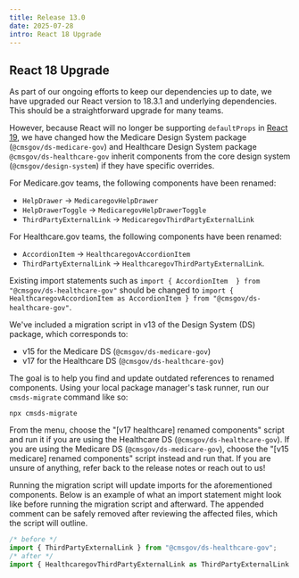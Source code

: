```yaml
---
title: Release 13.0
date: 2025-07-28
intro: React 18 Upgrade
---
```


## React 18 Upgrade

As part of our ongoing efforts to keep our dependencies up to date, we have upgraded our React version to 18.3.1 and underlying dependencies. This should be a straightforward upgrade for many teams.

However, because React will no longer be supporting `defaultProps` in [React 19](https://18.react.dev/blog/2024/04/25/react-19-upgrade-guide#removed-proptypes-and-defaultprops), we have changed how the Medicare Design System package (`@cmsgov/ds-medicare-gov`) and Healthcare Design System package `@cmsgov/ds-healthcare-gov` inherit components from the core design system (`@cmsgov/design-system`) if they have specific overrides.

For Medicare.gov teams, the following components have been renamed:
- `HelpDrawer` &rarr; `MedicaregovHelpDrawer`
- `HelpDrawerToggle` &rarr; `MedicaregovHelpDrawerToggle`
- `ThirdPartyExternalLink` &rarr; `MedicaregovThirdPartyExternalLink`

For Healthcare.gov teams, the following components have been renamed:
- `AccordionItem` &rarr; `HealthcaregovAccordionItem`
- `ThirdPartyExternalLink` &rarr; `HealthcaregovThirdPartyExternalLink`.

Existing import statements such as `import { AccordionItem  } from "@cmsgov/ds-healthcare-gov"` should be changed to `import { HealthcaregovAccordionItem as AccordionItem } from "@cmsgov/ds-healthcare-gov"`.

<Alert heading="Running the migration script" id="migration-script-instructions">

We've included a migration script in v13 of the Design System (DS) package, which corresponds to:
- v15 for the Medicare DS (`@cmsgov/ds-medicare-gov`)
- v17 for the Healthcare DS (`@cmsgov/ds-healthcare-gov`)

The goal is to help you find and update outdated references to renamed components. Using your local package manager's task runner, run our `cmsds-migrate` command like so:

```
npx cmsds-migrate
```

From the menu, choose the "[v17 healthcare] renamed components" script and run it if you are using the Healthcare DS (`@cmsgov/ds-healthcare-gov`). If you are using the Medicare DS (`@cmsgov/ds-medicare-gov`), choose the "[v15 medicare] renamed components" script instead and run that. If you are unsure of anything, refer back to the release notes or reach out to us!

</Alert>

Running the migration script will update imports for the aforementioned components. Below is an example of what an import statement might look like before running the migration script and afterward. The appended comment can be safely removed after reviewing the affected files, which the script will outline.

```javascript
/* before */
import { ThirdPartyExternalLink } from "@cmsgov/ds-healthcare-gov";
/* after */
import { HealthcaregovThirdPartyExternalLink as ThirdPartyExternalLink } from "@cmsgov/ds-healthcare-gov"; /* CMSDS-MIGRATE: `ThirdPartyExternalLink` was renamed `HealthcaregovThirdPartyExternalLink` in ds-healthcare-gov v17 */;
```